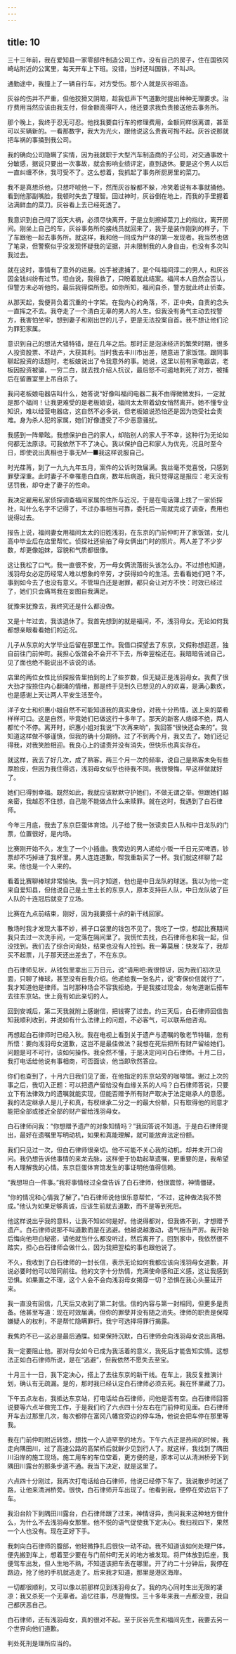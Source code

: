 ```yaml
---
---
---
```

title: 10
---

三十三年前，我在爱知县一家零部件制造公司工作，没有自己的房子，住在国铁冈崎站附近的公寓里，每天开车上下班。没错，当时还叫国铁，不叫JR。

通勤途中，我撞上了一辆自行车，对方受伤。那个人就是灰谷昭造。

灰谷的伤并不严重，但他狡猾又阴暗，趁我低声下气道歉时提出种种无理要求。治疗费用当然应该由我支付，但金额高得吓人，他还要求我负责接送他去事务所。

那个晚上，我终于忍无可忍。他找我要自行车的修理费用，金额同样很离谱，甚至可以买辆新的。一看那数字，我大为光火，跟他说这么贵我可掏不起。灰谷说那就把车祸的事捅到我公司。

我的确向公司隐瞒了实情，因为我就职于大型汽车制造商的子公司，对交通事故十分敏感，据说只要出一次事故，就会影响业绩评定，直到退休。要是这个男人以后一直纠缠不休，我可受不了。这么想着，我抓起了事务所厨房里的菜刀。

我不是真想杀他，只想吓唬他一下，然而灰谷躲都不躲，冷笑着说有本事就捅他。看到他那副嘴脸，我顿时失去了理智。回过神时，灰谷倒在地上，而我的手里握着沾满鲜血的菜刀。灰谷看上去已经死透了。

我意识到自己闯了滔天大祸，必须尽快离开，于是立刻擦掉菜刀上的指纹，离开房间。刚坐上自己的车，灰谷事务所的接线员就回来了，我于是装作刚到的样子，下了车跟他一起去事务所。就这样，我和他一同成为尸体的第一发现者。我当然也做了笔录，但警察似乎没发现怀疑我的证据，并未限制我的人身自由，也没有多次叫我过去。

就在这时，事情有了意外的进展。凶手被逮捕了，是个叫福间淳二的男人，和灰谷因金钱纠纷有过节。坦白说，我得救了，只盼着就此结案。福间本人自然会否认，但警方未必听他的。最后我得偿所愿。如你所知，福间自杀，警方就此终止侦查。

从那天起，我便背负着沉重的十字架。在我内心的角落，不，正中央，自责的念头一直挥之不去。我夺走了一个清白无辜的男人的人生。但我没有勇气主动去找警方，我害怕坐牢，想到妻子和刚出世的儿子，更是无法投案自首。我不想让他们沦为罪犯家属。

意识到自己的想法大错特错，是在几年之后。那时正是泡沫经济的繁荣时期，很多人投资股票、不动产，大获其利。当时我去丰川市出差，随意进了家饭馆。跟同事聊起投资的话题时，老板娘说出了令我意外的事。她说，这里以前有家电器店，老板因投资被骗，一穷二白，就去找介绍人抗议，最后怒不可遏地刺死了对方，被捕后在留置室里上吊自杀了。

我问老板娘电器店叫什么，她答说“好像叫福间电器二我不由得微微发抖，一定就是那个福间！让我更难受的是老板娘说，福间太太带着幼女悄然离开。她不懂专业知识，难以经营电器店，这自然不必多说，但老板娘说恐怕还是因为饱受社会责难。身为杀人犯的家属，她们好像遭受了不少恶意骚扰。

我感到一阵晕眩。我想保护自己的家人，却陷别人的家人于不幸，这种行为无论如何都无法原谅。可我依然下不了决心。我以保护自己和家人为优先，况且时至今日，即使说出真相也于事无M—■我这样说服自己。

时光荏苒，到了一九九九年五月，案件的公诉时效届满。我丝毫不觉喜悦，只感到罪孽深重。此时妻子不幸罹患白血病，数年后病逝，我只觉得这是报应：老天没有惩罚我，却夺走了妻子的性命。

我决定雇用私家侦探调查福间家属的住所与近况，于是在电话簿上找了一家侦探社，叫什么名字不记得了，不过办事相当可靠，委托后一周就完成了调查，费用也说得过去。

报告上说，福间妻女用福间太太的旧姓浅羽，在东京的门前仲町开了家饭馆，女儿高中毕业后在店里帮忙。侦探社还偷拍了母女俩出门时的照片。两人差了不少岁数，却更像姐妹，容貌和气质都很像。

这让我松了口气。我一直很不安，万一母女俩流落街头该怎么办。不过想也知道，浅羽母女必定历经常人难以想象的辛劳，才获得如今的生活。去看看她们吧？不，事到如今去了也没有意义。不管坦白还是谢罪，都只会让对方不快：时效已经过了，她们只会痛骂我在妄图自我满足。

犹豫来犹豫去，我终究还是什么都没做。

又是十年过去，我该退休了。我首先想到的就是福间，不，浅羽母女。无论如何我都想亲眼看看她们的近况。

儿子从东京的大学毕业后留在那里工作。我借口探望去了东京，又假称想逛逛，独自前往门前仲町。我担心饭馆会不会开不下去，所幸翌桧还在。我暗暗告诫自己，见了面也绝不能说出不该说的话。

店里的两位女性比侦探报告里拍到的上了些岁数，但无疑正是浅羽母女。我费了很大劲才按捺住内心翻涌的情绪，那是终于见到久已想见的人的欢喜，是满心歉疚，也是感谢上天让两人平安生活至今。

洋子女士和织惠小姐自然不可能知道我的真实身份，对我十分热情，送上来的菜肴样样可口。这是自然，毕竟她们已做这行十多年了。那天的新客人络绎不绝，两人都忙个不停。离开时，织惠小姐对我说“下次再来哟”，我回答“很快还会来的”。我知道这样做不够谨慎，但我的确十分期待。过了不到两个月，我又去了。她们还记得我，对我笑脸相迎。我良心上的谴责并没有消失，但快乐也真实存在。

就这样，我去了好几次，成了熟客。两三个月一次的频率，说自己是熟客未免有些厚脸皮，但因为我住得远，浅羽母女似乎也待我不同。我很懊悔，早这样做就好了。

她们已得到幸福。既然如此，我就应该默默守护她们，不做无谓之举。但跟她们越亲密，我越忍不住想，自己能不能做点什么来赎罪。就在这时，我遇到了白石律师。

今年三月底，我去了东京巨蛋体育馆。儿子给了我一张读卖巨人队和中日龙队的门票，位置很好，是内场。

比赛刚开始不久，发生了一个小插曲。我旁边的男人递给小贩一千日元买啤酒，钞票却不巧掉进了我杯里。男人连连道歉，帮我重新买了一杯。我们就这样聊了起来。他也是一个人来的。

看着比赛聊棒球非常愉快。我一问才知道，他也是中日龙队的球迷。我以为他一定来自爱知县，但他说自己是土生土长的东京人，原本支持巨人队，中日龙队破了巨人队的十连冠后就变了立场。

比赛在九点前结束，刚好，因为我要搭十点的新干线回家。

散场时我才发现大事不妙，裤子口袋里的钱包不见了。我吃了一惊，想起比赛期间我只去过一次洗手间，一定落在隔间里了。我慌忙去找，白石律师也和我一起，但没找到。我们去了综合问询处，结果也没有人捡到。我一筹莫展：快发车了，我却买不起票，儿子那天还出差去了，不在东京。

白石律师见状，从钱包里拿出三万日元，说“请用吧:我很惊讶，因为我们初次见面，只聊了棒球，甚至没有自我介绍。他递给我一张名片，说“寄保价信就行了”，我才知道他是律师。当时那种场合不容我拒绝，于是我接过现金，匆匆道谢后搭车去往东京站。世上竟有如此亲切的人。

回到安城后，第二天我就附上感谢信，把钱寄了过去。约三天后，白石律师回信告知我顺利收到，并说如有什么法律上的问题，不必客气，可以联系他咨询。

再想起白石律师时已经入秋。我在电视上看到关于遗产与遗嘱的敬老节特辑，忽有所悟：要向浅羽母女道歉，这岂不是最佳做法？我想在死后把所有财产留给她们。问题是可不可行，该如何操作。我全然不懂，于是决定问问白石律师。十月二日，我打电话给他说有事相商，可否面谈，他当即欣然答应。

你们也查到了，十月六日我们见了面，在他指定的东京站旁的咖啡馆。谢过上次的事之后，我切入正题：可以把遗产留给没有血缘关系的人吗？白石律师答说，只要立下有法律效力的遗嘱就能实现，但能否赠予所有财产取决于法定继承人的意愿。我的法定继承人是儿子和真，有杈继承二分之一的最大份额，只有取得他的同意才能把全部或接近全部的财产留给浅羽母女。

白石律师问我：“你想赠予遗产的对象知情吗？”我回答说不知道。于是白石律师提出，最好在遗嘱里写明动机，如果和真能理解，就可能放弃法定份额。

我们只见过一次，但白石律师很亲切。他不可能不关心我的动机，却并未开口询问。我仍想告诉他事情的来龙去脉，这样便于协助起草遗嘱，更重要的是，我希望有人理解我的心情。东京巨蛋体育馆发生的事证明他值得信赖。

“我想坦白一件事。”我将事情经过全盘告诉了白石律师，他很震惊，神情僵硬。

“你的情况和心情我了解了。”白石律师说他很乐意帮忙，“不过，这种做法我不赞成。”他认为如果足够真诚，应该生前就去道歉，而不是等到死后。

他这样说出乎我的意料，让我不知如何是好。他说得都对，但我做不到，才想赠予遗产。白石律师说那不叫道歉而是在逃避。他越说越激动，语气相当严厉。我开始后悔向他坦白秘密，请他就当什么都没听过，然后离开了。回到家中，我依然很不踏实，担心白石律师会做什么，因为我把翌桧的事也跟他说了。

不久，我收到了白石律师的一封长信，表示无论如何我都应该向浅羽母女道歉，并说必要时他可以陪同前往。他的文字十分热情，充满使命感和正义感，这让我感到恐惧。如果置之不理，这个人会不会向浅羽母女揭穿一切？恐惧在我心头蔓延开来。

我一直没有回信，几天后又收到了第二封信。信的内容与第一封相同，但更多是责备。他甚至写道：现在时效届满，但你的罪孽并没有随之消失。律师的职责是保障嫌疑人的权利，不是帮忙隐瞒罪行。我宁可选择将罪行揭露。

我焦灼不已—这必是最后通牒。如果保持沉默，白石律师会向浅羽母女说出真相。

我一定要阻止他。那对母女如今已成为我活着的意义，我死后才能告知实情。这想法正如白石律师所说，是在“逃避”，但我依然不愿失去至宝。

十月三十一日，我下定决心，搭上了去往东京的新干线。在车上，我反复推演计划，确认有无疏漏。是的，那时我已经认定白石律师必须去死。我在怀里藏了刀。

下午五点左右，我抵达东京站，打电话给白石律师，问他是否有空。白石律师回答说要等六点半做完工作，于是我们约了六点四十分左右在门前仲町见面。白石律师开车去过那里几次，每次都停在富冈八幡宫旁边的停车场，他说会把车停在那里等我。

我在门前仲町附近转悠，想找一个人迹罕至的地方。下午六点正是热闹的时候，我走向隅田川，过了高速公路的高架桥后就鲜少见到行人了。就这样，我找到了隅田川沿岸的施工现场。施工用车的车位空着，更方便的是，原本可以从清洲桥旁下到隅田川露台的那条步道不通。我当下决定，就是这里了。

六点四十分刚过，我再次打电话给白石律师，他说已经停下车了。我说散步时迷了路，让他来清洲桥旁。很快，白石律师开车出现了。他看到我，便停在旁边后下了车。

我沿台阶下到隅田川露台，白石律师跟了过来，神情讶异，责问我来这种地方做什么，为什么不去浅羽母女那里。他不悦的语气促使我下定决心。我扫视四下，果然一个人也没有。现在正好下手。

我刺向白石律师的腹部，他轻微挣扎后很快一动不动。我不知道该如何处理尸体，便先搬到车上，想着至少要在与门前仲町无关的地方被发现。将尸体放到后座，我便驾车出发，但人生地不熟，不知道该把车丢在哪里。开了约二十分钟后，我停在路边，抢了他的手机就逃走了。后来我才知道，那里是港区海岸。

一切都很顺利，又可以像以前那样见到浅羽母女了。我的内心同时生出无限的凄凉：我又杀死一个无辜者。追忆往事，尽是悔恨。三十多年来我一点都没变，我自己都厌恶自己。

白石律师，还有浅羽母女，真的很对不起。至于灰谷先生和福间先生，我要去另一个世界向他们道歉。

判处死刑是理所应当的。